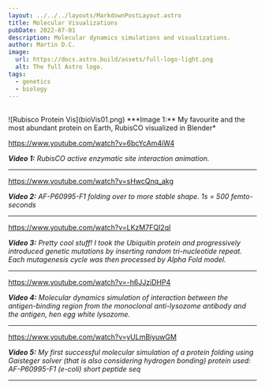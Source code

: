 ```yaml
---
layout: ../../../layouts/MarkdownPostLayout.astro
title: Molecular Visualizations
pubDate: 2022-07-01
description: Molecular dynamics simulations and visualizations.
author: Martin D.C.
image:
  url: https://docs.astro.build/assets/full-logo-light.png
  alt: The full Astro logo.
tags:
  - genetics
  - biology
---
```


<br/>
![Rubisco Protein Vis](bioVis01.png)
***Image 1:** My favourite and the most abundant protein on Earth, RubisCO visualized in Blender*

https://www.youtube.com/watch?v=6bcYcAm4iW4

***Video 1:** RubisCO active enzymatic site interaction animation.*


---


https://www.youtube.com/watch?v=sHwcQnq_akg

***Video 2:** AF-P60995-F1 folding over to more stable shape. 1s = 500 femto-seconds*



---


https://www.youtube.com/watch?v=LKzM7FQI2qI

***Video 3:** Pretty cool stuff! I took the Ubiquitin protein and progressively introduced
genetic mutations by inserting random tri-nucleotide repeat. Each mutagenesis cycle was then
processed by Alpha Fold model.*


---


https://www.youtube.com/watch?v=-h6JJzjDHP4

***Video 4:** Molecular dynamics simulation of interaction between the antigen-binding region from the monoclonal 
anti-lysozome antibody and the antigen, hen egg white lysozome.*


---


https://www.youtube.com/watch?v=yULmBiyuwGM

***Video 5:** My first successful molecular simulation of a protein folding using Gaisteger solver (that is also considering hydrogen bonding)
protein used: AF-P60995-F1 (e-coli) short peptide seq*


---





